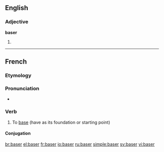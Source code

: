 ==English==

===Adjective===
'''baser'''

# {{comparative of|[[base]]}}

----

==French==

===Etymology===
{{suffix|base|er|lang=fr}}

===Pronunciation===
* {{IPA|/ba.ze/|lang=fr}}

===Verb===
{{fr-verb}}

# To [[base]] (have as its foundation or starting point)

====Conjugation====
{{fr-conj-er|bas|avoir}}

[[br:baser]]
[[el:baser]]
[[fr:baser]]
[[io:baser]]
[[ru:baser]]
[[simple:baser]]
[[sv:baser]]
[[vi:baser]]